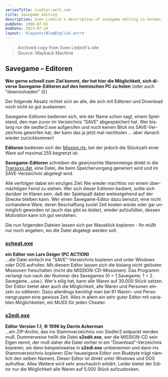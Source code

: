 ```yaml
---
seriesTitle: siedler-welt.com
title: Savegame editing
description: Sven Liebich's description of savegame editing in German
pubDate: 1998-07-01
modDate: 2023-07-24
layout: '$layouts/BlogEnglish.astro'
---
```



> Archived copy from Sven Liebich's site<br />
> Source: <Link href="https://web.archive.org/web/20010309103119fw_/http://www.siedler-welt.de/cheats/auswahl/editor.htm">Wayback Machine</Link>

<div lang="de">

## Savegame &ndash; Editoren

**Wer gerne schnell zum Ziel kommt, der hat hier die Möglichkeit, sich diverse Savegame-Editoren auf den heimischen PC zu holen** (oder auch "downzuloaden" 😉)

Der folgende Absatz richtet sich an alle, die sich mit Editoren und Download noch nicht so gut auskennen:

Savegame-Editoren bedienen sich, wie der Name schon sagt, einem Spielstand, den man zuvor im Verzeichnis "SAVE" abgespeichert hat. Wer bislang nur die siedler2.exe aufgerufen und noch keinen Blick ins SAVE-Verzeichnis geworfen hat, der kann das ja jetzt mal nachholen ... aber danach wieder zurückkommen!

**Editoren** bedienen sich der [Mission.rtx](./mission.rtx), bei der jedoch die Stückzahl einer Ware auf maximal 255 begrenzt ist.

**Savegame-Editoren** schreiben die gewünschte Warenmenge direkt in die [Transxxx.dat](./trans.dat), eine Datei, die beim Speichervorgang generiert wird und im SAVE-Verzeichnis abgelegt wird.

Alle verfolgen dabei ein einziges Ziel: Nie wieder machtlos vor einem übermächtigen Feind zu stehen. Wer sich dieser Editoren bedient, sollte sich darüber im Klaren sein, daß der Spielspaß dabei weitestgehend auf der Strecke bleiben kann. Wer einen Savegame-Editor dazu benutzt, eine nicht vorhandene Ware, deren Beschaffung zuviel Zeit kosten würde oder gar unmöglich geworden ist (auch das gibt es leider), wieder aufzufüllen, dessen Motivation kann ich gut verstehen.

Die nun folgenden Dateien lassen sich per Mausklick kopieren - Ihr müßt nur noch angeben, wo die Datei abgelegt werden soll.

### [scheat.exe](https://bluebyte.settlers2.net/siedler-welt.de/downloads/scheat.exe)

**ein Editor von Lars Geiger (PC ACTION)**<br />...die Datei einfach ins "SAVE"-Verzeichnis kopieren und unter Windows oder DOS aufrufen. Mit diesem Editor lassen sich die bislang nicht gelösten Missionen freischalten (nicht die MISSION-CD-Missionen). Das Programm verlangt nun nach der Nummer des Savegames (0 = 1.Savegame; 1 = 2. Savegame...usw.). Wer's eilig hat, kann alle Waren auf 30.000 Stück setzen. Der Editor bietet aber auch die Möglichkeit, alle Waren und Personen einzeln zu editieren. Dazu allerdings benötigt man bei 61 Waren- und Personengruppen eine gewisse Zeit. Alles in allem ein sehr guter Editor mit variablen Möglichkeiten, ein MUSS für jeden Cheater.

### [s2edi.exe](https://bluebyte.settlers2.net/siedler-welt.de/downloads/s2edi.exe)

**Editor Version 1.1, © 1996 by Darrin Ackerman**<br />...ein ZIP-Archiv, das ins Stammverzeichnis von Siedler2 entpackt werden muß. Dummerweise heißt die Datei **s2edit.exe**, wer die MISSION-CD sein Eigen nennt, der muß daher die Datei vorher in ein "Download"-Verzeichnis kopieren, sie dann beispielsweise in **s2edi.exe** umbenennen und dann ins Stammverzeichnis kopieren (Der hauseigene Editor von Bluebyte trägt nämlich den selben Namen). Dieser Editor ist direkt unter Windows und DOS aufrufbar. Alles Weitere wird sehr anschaulich erklärt. Leider bietet der Editor nur die Möglichkeit alle Waren auf 5.000 Stück aufzustocken.

</div>
